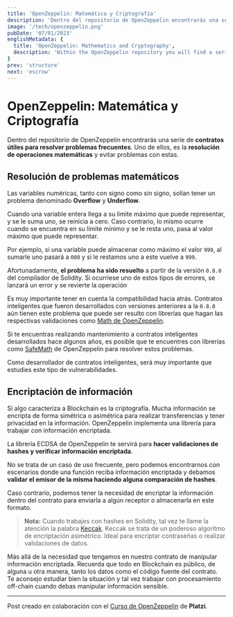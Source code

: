 ```yaml
---
title: 'OpenZeppelin: Matemática y Criptografía'
description: 'Dentro del repositorio de OpenZeppelin encontrarás una serie de contratos útiles para resolver problemas frecuentes, como la resolución de operaciones matemáticas o mecanismos criptográficos.'
image: '/tech/openzeppelin.png'
pubDate: '07/01/2023'
englishMetadata: {
  title: 'OpenZeppelin: Mathematics and Cryptography',
  description: 'Within the OpenZeppelin repository you will find a series of contracts useful for solving common problems, such as solving mathematical operations or cryptographic mechanisms.'
}
prev: 'structure'
next: 'escrow'
---
```


# OpenZeppelin: Matemática y Criptografía

Dentro del repositorio de OpenZeppelin encontrarás una serie de **contratos útiles para resolver problemas frecuentes**. Uno de ellos, es la **resolución de operaciones matemáticas** y evitar problemas con estas.

## Resolución de problemas matemáticos

Las variables numéricas, tanto con signo como sin signo, solían tener un problema denominado **Overflow** y **Underflow**.

Cuando una variable entera llega a su límite máximo que puede representar, y se le suma uno, se reinicia a cero. Caso contrario, lo mismo ocurre cuando se encuentra en su límite mínimo y se le resta uno, pasa al valor máximo que puede representar.

Por ejemplo, si una variable puede almacenar como máximo el valor `999`, al sumarle uno pasará a `000` y si le restamos uno a este vuelve a `999`.

Afortunadamente, **el problema ha sido resuelto** a partir de la versión `0.8.0` del compilador de Solidity. Si ocurriese uno de estos tipos de errores, se lanzará un error y se revierte la operación

Es muy importante tener en cuenta la compatibilidad hacia atrás. Contratos inteligentes que fueron desarrollados con versiones anteriores a la `0.8.0` aún tienen este problema que puede ser resulto con librerías que hagan las respectivas validaciones como [Math de OpenZeppelin](https://docs.openzeppelin.com/contracts/2.x/api/math).

Si te encuentras realizando mantenimiento a contratos inteligentes desarrollados hace algunos años, es posible que te encuentres con librerías como [SafeMath](https://github.com/OpenZeppelin/openzeppelin-contracts/tree/master/contracts/utils/math) de OpenZeppelin para resolver estos problemas.

Como desarrollador de contratos inteligentes, será muy importante que estudies este tipo de vulnerabilidades.

## Encriptación de información

Si algo caracteriza a Blockchain es la criptografía. Mucha información se encripta de forma simétrica o asimétrica para realizar transferencias y tener privacidad en la información. OpenZeppelin implementa una librería para trabajar con información encriptada.

La librería ECDSA de OpenZeppelin te servirá para **hacer validaciones de hashes y verificar información encriptada**.

No se trata de un caso de uso frecuente, pero podemos encontrarnos con escenarios donde una función reciba información encriptada y debamos **validar el emisor de la misma haciendo alguna comparación de hashes**.

Caso contrario, podemos tener la necesidad de encriptar la información dentro del contrato para enviarla a algún receptor o almacenarla en este formato.

> **Nota:** Cuando trabajes con hashes en Solidity, tal vez te llame la atención la palabra [Keccak](https://www.cyberseguridad.net/keccak-es-el-algoritmo-elegido-como-sha-3). Keccak se trata de un poderoso algoritmo de encriptación asimétrico. Ideal para encriptar contraseñas o realizar validaciones de datos.

Más allá de la necesidad que tengamos en nuestro contrato de manipular información encriptada. Recuerda que todo en Blockchain es público, de alguna u otra manera, tanto los datos como el código fuente del contrato. Te aconsejo estudiar bien la situación y tal vez trabajar con procesamiento off-chain cuando debas manipular información sensible.

---
Post creado en colaboración con el [Curso de OpenZeppelin](https://platzi.com/cursos/openzeppelin/) de **Platzi**.
